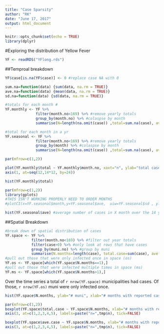 ```yaml
---
title: "Case Sparsity"
author: "RK"
date: "June 17, 2017"
output: html_document
---
```


```r
knitr::opts_chunk$set(echo = TRUE)
library(dplyr)
```

#Exploring the distribution of Yellow Fever 

```r
YF <- readRDS("YFlong.rds")
```

##Temproal breakdown

```r
YF$case[is.na(YF$case)] <- 0 #replace case NA with 0

sum.na=function(data) {sum(data, na.rm = TRUE)}
ave.na=function(data) {mean(data, na.rm = TRUE)}
sd.na=function(data) {sd(data, na.rm = TRUE)}

#totals for each month #
YF.monthly <- YF %>%
              filter(month.no<169) %>% #remove yearly totals
              group_by(month.no) %>% #colaspse by month
              summarise(N=length(na.omit(case)) ,total=sum.na(case), ave=ave.na(case), sd=sd.na(case))

#total for each month in a yr
YF.seasonal <- YF %>%
              filter(month.no<169) %>% #remove yearly totals
              group_by(month) %>% #colaspse by month
              summarise(N=length(na.omit(case)) ,total=sum.na(case), ave=ave.na(case), sd=sd.na(case))


```


```r
par(mfrow=c(1,2))

plot(YF.monthly$total ~ YF.monthly$month.no, xaxt="n", ylab="total cases", xlab="month")
axis(1, at=seq(12,14*12, by=24))

hist(YF.monthly$total)
```


```r
par(mfrow=c(1,2))
library(gplots)
#THIS ISN'T WORKING PROPERLY NEED TO ORDER MONTHS 
#plotCI(x=YF.seasonal$month,y=YF.seasonal$ave,  uiw=YF.seasonal$sd , ylab="ave cases", xlab="month", gap=0)

hist(YF.seasonal$ave) #average number of cases in X month over the 14 years 
```

##Spatial Breakdown

```r
#break down of spatial distribution of cases
YF.space <- YF %>%
            filter(month.no<169) %>% #filter out year totals
            filter(case>0) %>% #only look at rows that have cases
            group_by(muni.no) %>% #group by muni
            summarise(N.months=length(case), total.case=sum(case), ave.case=mean(case), sd.case=sd(case))
#pull out those that were only infected once in space (os)
YF.os <- YF.space[which(YF.space$N.months==1),]
#pull out those that were infected multiple times in space (ms)
YF.ms <- YF.space[which(YF.space$N.months>1),]

```

Over the time series a total of `r nrow(YF.space)` municipalities had cases. Of those, `r nrow(YF.os)` muni were only infected once.

```r
hist(YF.space$N.months, ylab="# muni", xlab="# months with reported cases")

par(mfrow=c(1,2))
boxplot(YF.space$total.case ~ YF.space$N.months, xlab="# months with reported cases", ylab="total cases reported") -> tmp
axis(3, at=c(1,2,3,4,5), labels=paste("n=",tmp$n), tick=FALSE)

boxplot(YF.space$ave.case ~ YF.space$N.months, xlab="# months with reported cases", ylab="ave cases reported per month") -> tmp
axis(3, at=c(1,2,3,4,5), labels=paste("n=",tmp$n), tick=FALSE)

```